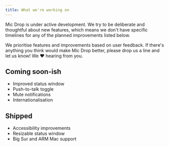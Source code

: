 ```yaml
---
title: What we're working on
---
```



<Panel>

Mic Drop is under active development. We try to be deliberate and thoughtful about new features, which means we don't have specific timelines for any of the planned improvements listed below.

We prioritise features and improvements based on user feedback. If there's anything you think would make Mic Drop better, please <Link href="mailto:support@getmicdrop.com">drop us a line</Link> and let us know! We ❤️ hearing from you.

</Panel>

<Panel gridTablet="1fr 1fr" verticalAlignment="top" className="roadmap">

<div>

## Coming soon-ish

- <NautilusIcon name="square" />Improved status window
- <NautilusIcon name="square" />Push-to-talk toggle
- <NautilusIcon name="square" />Mute notifications
- <NautilusIcon name="square" />Internationalisation

</div>

<div>

## Shipped
- <NautilusIcon name="check-square" color="green" />Accessibility improvements
- <NautilusIcon name="check-square" color="green" />Resizable status window
- <NautilusIcon name="check-square" color="green" />Big Sur and ARM Mac support

</div>

</Panel>
